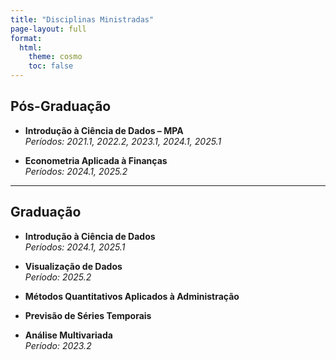 ```yaml
---
title: "Disciplinas Ministradas"
page-layout: full
format:
  html:
    theme: cosmo
    toc: false
---
```




## Pós-Graduação

- **Introdução à Ciência de Dados – MPA**  
  _Períodos: 2021.1, 2022.2, 2023.1, 2024.1, 2025.1_

- **Econometria Aplicada à Finanças** <br>
  _Períodos: 2024.1, 2025.2_

---

## Graduação

- **Introdução à Ciência de Dados** <br>
  _Períodos: 2024.1, 2025.1_

- **Visualização de Dados** <br>
  _Período: 2025.2_

- **Métodos Quantitativos Aplicados à Administração**

- **Previsão de Séries Temporais**

- **Análise Multivariada** <br> 
  _Período: 2023.2_